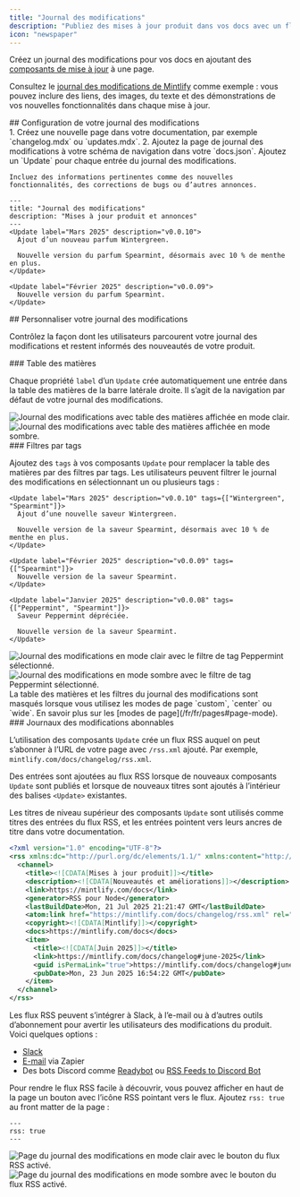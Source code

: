```yaml
---
title: "Journal des modifications"
description: "Publiez des mises à jour produit dans vos docs avec un flux RSS auquel s’abonner"
icon: "newspaper"
---
```


Créez un journal des modifications pour vos docs en ajoutant des [composants de mise à jour](/fr/fr/components/update) à une page.

Consultez le [journal des modifications de Mintlify](/fr/fr/changelog) comme exemple : vous pouvez inclure des liens, des images, du texte et des démonstrations de vos nouvelles fonctionnalités dans chaque mise à jour.

<div id="setting-up-your-changelog">
  ## Configuration de votre journal des modifications
</div>

<Steps>
  <Step title="Créer une page pour votre journal des modifications">
    1. Créez une nouvelle page dans votre documentation, par exemple `changelog.mdx` ou `updates.mdx`.
    2. Ajoutez la page de journal des modifications à votre schéma de navigation dans votre `docs.json`.
  </Step>

  <Step title="Ajouter des composants Update à votre journal des modifications">
    Ajoutez un `Update` pour chaque entrée du journal des modifications.

    Incluez des informations pertinentes comme des nouvelles fonctionnalités, des corrections de bugs ou d’autres annonces.
  </Step>
</Steps>

```mdx Exemple de changelog.mdx
---
title: "Journal des modifications"
description: "Mises à jour produit et annonces"
---
<Update label="Mars 2025" description="v0.0.10">
  Ajout d’un nouveau parfum Wintergreen.

  Nouvelle version du parfum Spearmint, désormais avec 10 % de menthe en plus.
</Update>

<Update label="Février 2025" description="v0.0.09">
  Nouvelle version du parfum Spearmint.
</Update>
```

<div id="customizing-your-changelog">
  ## Personnaliser votre journal des modifications
</div>

Contrôlez la façon dont les utilisateurs parcourent votre journal des modifications et restent informés des nouveautés de votre produit.

<div id="table-of-contents">
  ### Table des matières
</div>

Chaque propriété `label` d’un `Update` crée automatiquement une entrée dans la table des matières de la barre latérale droite. Il s’agit de la navigation par défaut de votre journal des modifications.

<Frame>
  <img src="/images/changelog-toc-light.png" alt="Journal des modifications avec table des matières affichée en mode clair." className="block dark:hidden" />

  <img src="/images/changelog-toc-dark.png" alt="Journal des modifications avec table des matières affichée en mode sombre." className="hidden dark:block" />
</Frame>

<div id="tag-filters">
  ### Filtres par tags
</div>

Ajoutez des `tags` à vos composants `Update` pour remplacer la table des matières par des filtres par tags. Les utilisateurs peuvent filtrer le journal des modifications en sélectionnant un ou plusieurs tags :

```mdx Exemple d’habillage des filtres de tags
<Update label="Mars 2025" description="v0.0.10" tags={["Wintergreen", "Spearmint"]}>
  Ajout d’une nouvelle saveur Wintergreen.

  Nouvelle version de la saveur Spearmint, désormais avec 10 % de menthe en plus.
</Update>

<Update label="Février 2025" description="v0.0.09" tags={["Spearmint"]}>
  Nouvelle version de la saveur Spearmint.
</Update>

<Update label="Janvier 2025" description="v0.0.08" tags={["Peppermint", "Spearmint"]}>
  Saveur Peppermint dépréciée.

  Nouvelle version de la saveur Spearmint.
</Update>
```

<Frame>
  <img src="/images/changelog-filters-light.png" alt="Journal des modifications en mode clair avec le filtre de tag Peppermint sélectionné." className="block dark:hidden" />

  <img src="/images/changelog-filters-dark.png" alt="Journal des modifications en mode sombre avec le filtre de tag Peppermint sélectionné." className="hidden dark:block" />
</Frame>

<Tip>
  La table des matières et les filtres du journal des modifications sont masqués lorsque vous utilisez les modes de page `custom`, `center` ou `wide`. En savoir plus sur les [modes de page](/fr/fr/pages#page-mode).
</Tip>

<div id="subscribable-changelogs">
  ### Journaux des modifications abonnables
</div>

L’utilisation des composants `Update` crée un flux RSS auquel on peut s’abonner à l’URL de votre page avec `/rss.xml` ajouté. Par exemple, `mintlify.com/docs/changelog/rss.xml`.

Des entrées sont ajoutées au flux RSS lorsque de nouveaux composants `Update` sont publiés et lorsque de nouveaux titres sont ajoutés à l’intérieur des balises `<Update>` existantes.

Les titres de niveau supérieur des composants `Update` sont utilisés comme titres des entrées du flux RSS, et les entrées pointent vers leurs ancres de titre dans votre documentation.

```xml Exemple de flux RSS
<?xml version="1.0" encoding="UTF-8"?>
<rss xmlns:dc="http://purl.org/dc/elements/1.1/" xmlns:content="http://purl.org/rss/1.0/modules/content/" xmlns:atom="http://www.w3.org/2005/Atom" version="2.0">
  <channel>
    <title><![CDATA[Mises à jour produit]]></title>
    <description><![CDATA[Nouveautés et améliorations]]></description>
    <link>https://mintlify.com/docs</link>
    <generator>RSS pour Node</generator>
    <lastBuildDate>Mon, 21 Jul 2025 21:21:47 GMT</lastBuildDate>
    <atom:link href="https://mintlify.com/docs/changelog/rss.xml" rel="self" type="application/rss+xml"/>
    <copyright><![CDATA[Mintlify]]></copyright>
    <docs>https://mintlify.com/docs</docs>
    <item>
      <title><![CDATA[Juin 2025]]></title>
      <link>https://mintlify.com/docs/changelog#june-2025</link>
      <guid isPermaLink="true">https://mintlify.com/docs/changelog#june-2025</guid>
      <pubDate>Mon, 23 Jun 2025 16:54:22 GMT</pubDate>
    </item>
  </channel>
</rss>
```

Les flux RSS peuvent s’intégrer à Slack, à l’e-mail ou à d’autres outils d’abonnement pour avertir les utilisateurs des modifications du produit. Voici quelques options :

* [Slack](https://slack.com/help/articles/218688467-Add-RSS-feeds-to-Slack)
* [E-mail](https://zapier.com/apps/email/integrations/rss/1441/send-new-rss-feed-entries-via-email) via Zapier
* Des bots Discord comme [Readybot](https://readybot.io) ou [RSS Feeds to Discord Bot](https://rss.app/en/bots/rssfeeds-discord-bot)

Pour rendre le flux RSS facile à découvrir, vous pouvez afficher en haut de la page un bouton avec l’icône RSS pointant vers le flux. Ajoutez `rss: true` au front matter de la page :

```mdx
---
rss: true
---
```

<Frame>
  <img src="/images/changelog-rss-button-light.png" alt="Page du journal des modifications en mode clair avec le bouton du flux RSS activé." className="block dark:hidden" />

  <img src="/images/changelog-rss-button-dark.png" alt="Page du journal des modifications en mode sombre avec le bouton du flux RSS activé." className="hidden dark:block" />
</Frame>